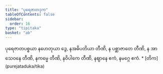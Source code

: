 ```yaml
---
title: "ပုရေဇာတဒုက"
tableOfContents: false
sidebar:
  order: 16
type: "tipitaka"
basket: "ab"
---
```



<DynamicBreadcrumb />

<Division number="70">

<Paragraph number="303">
ပုရေဇာတပစ္စယာ နဟေတုယာ ဒွေ, နအဓိပတိယာ တီဏိ, န ပစ္ဆာဇာတေ တီဏိ, န အာသေဝနေ တီဏိ, နကမ္မေ တီဏိ, နဝိပါကေ တီဏိ, နဈာနေ ဧကံ, နမဂ္ဂေ ဧကံ.

</Paragraph>
</Division>

<TableOfContents>
* [တိက](purejataduka/tika)
</TableOfContents>